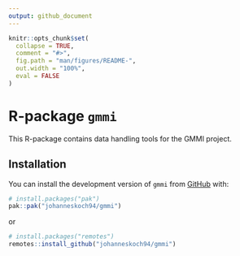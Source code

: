 ```yaml
---
output: github_document
---
```


<!-- README.md is generated from README.Rmd. Please edit that file -->

```r
knitr::opts_chunk$set(
  collapse = TRUE,
  comment = "#>",
  fig.path = "man/figures/README-",
  out.width = "100%",
  eval = FALSE
)
```

# R-package `gmmi`

This R-package contains data handling tools for the GMMI project.

## Installation

You can install the development version of `gmmi` from [GitHub](https://github.com/) with:

```r
# install.packages("pak")
pak::pak("johanneskoch94/gmmi")
```

or 

```r
# install.packages("remotes")
remotes::install_github("johanneskoch94/gmmi")
```
